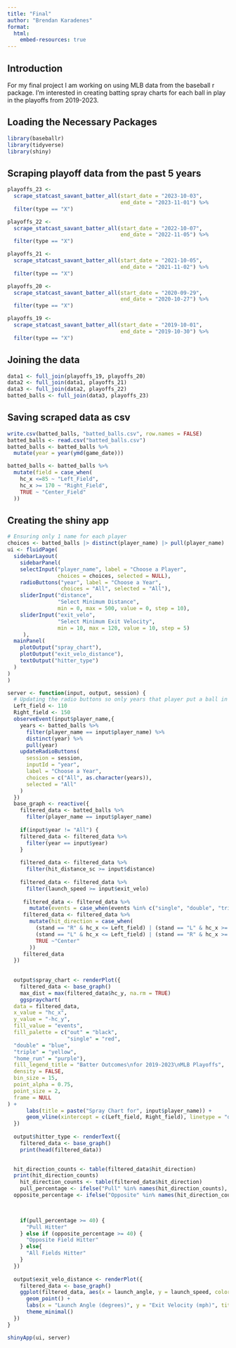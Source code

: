 ```yaml
---
title: "Final"
author: "Brendan Karadenes"
format:
  html:
    embed-resources: true
---
```

## Introduction

For my final project I am working on using MLB data from the baseball r package. I'm interested in creating batting spray charts for each ball in play in the playoffs from 2019-2023.

## Loading the Necessary Packages
```r
library(baseballr)
library(tidyverse)
library(shiny)
```

## Scraping playoff data from the past 5 years
```r
playoffs_23 <- 
  scrape_statcast_savant_batter_all(start_date = "2023-10-03",
                                    end_date = "2023-11-01") %>%
  filter(type == "X")
```

```r
playoffs_22 <- 
  scrape_statcast_savant_batter_all(start_date = "2022-10-07",
                                    end_date = "2022-11-05") %>%
  filter(type == "X")
```

```r
playoffs_21 <- 
  scrape_statcast_savant_batter_all(start_date = "2021-10-05",
                                    end_date = "2021-11-02") %>%
  filter(type == "X")
```


```r
playoffs_20 <- 
  scrape_statcast_savant_batter_all(start_date = "2020-09-29",
                                    end_date = "2020-10-27") %>%
  filter(type == "X")
```

```r
playoffs_19 <- 
  scrape_statcast_savant_batter_all(start_date = "2019-10-01",
                                    end_date = "2019-10-30") %>%
  filter(type == "X")
```

## Joining the data
```r
data1 <- full_join(playoffs_19, playoffs_20)
data2 <- full_join(data1, playoffs_21)
data3 <- full_join(data2, playoffs_22)
batted_balls <- full_join(data3, playoffs_23)
```

## Saving scraped data as csv 
```r
write.csv(batted_balls, "batted_balls.csv", row.names = FALSE)
batted_balls <- read.csv("batted_balls.csv")
batted_balls <- batted_balls %>%
  mutate(year = year(ymd(game_date)))
```


```r
batted_balls <- batted_balls %>%
  mutate(field = case_when(
    hc_x <=85 ~ "Left_Field",
    hc_x >= 170 ~ "Right_Field",
    TRUE ~ "Center_Field"
  ))
```



## Creating the shiny app
```r
# Ensuring only 1 name for each player
choices <- batted_balls |> distinct(player_name) |> pull(player_name)
ui <- fluidPage(
  sidebarLayout(
    sidebarPanel(
    selectInput("player_name", label = "Choose a Player",
                choices = choices, selected = NULL),
    radioButtons("year", label = "Choose a Year",
                 choices = "All", selected = "All"),
    sliderInput("distance",
                "Select Minimum Distance",
                min = 0, max = 500, value = 0, step = 10),
    sliderInput("exit_velo",
                "Select Minimum Exit Velocity",
                min = 10, max = 120, value = 10, step = 5)
     ),
  mainPanel(
    plotOutput("spray_chart"),
    plotOutput("exit_velo_distance"),
    textOutput("hitter_type")
  )
)
)

server <- function(input, output, session) {
  # Updating the radio buttons so only years that player put a ball in play show up
  Left_field <- 110
  Right_field <- 150
  observeEvent(input$player_name,{
    years <- batted_balls %>%
      filter(player_name == input$player_name) %>%
      distinct(year) %>%
      pull(year)
    updateRadioButtons(
      session = session,
      inputId = "year",
      label = "Choose a Year",
      choices = c("All", as.character(years)),
      selected = "All"
    )
  })
  base_graph <- reactive({
    filtered_data <- batted_balls %>%
      filter(player_name == input$player_name) 
    
    if(input$year != "All") {
    filtered_data <- filtered_data %>%
      filter(year == input$year)
    }
    
    filtered_data <- filtered_data %>%
      filter(hit_distance_sc >= input$distance)
    
    filtered_data <- filtered_data %>%
      filter(launch_speed >= input$exit_velo)
    
     filtered_data <- filtered_data %>%
       mutate(events = case_when(events %in% c("single", "double", "triple", "home_run") ~ events, TRUE ~ "out")) 
     filtered_data <- filtered_data %>%
       mutate(hit_direction = case_when(
         (stand == "R" & hc_x <= Left_field) | (stand == "L" & hc_x >= Right_field) ~ "Pull",
         (stand == "L" & hc_x <= Left_field) | (stand == "R" & hc_x >= Right_field) ~ "Opposite",
         TRUE ~"Center"
       ))
     filtered_data
  })
  
  
  output$spray_chart <- renderPlot({
    filtered_data <- base_graph()
    max_dist = max(filtered_data$hc_y, na.rm = TRUE)
    ggspraychart(
  data = filtered_data,
  x_value = "hc_x",
  y_value = "-hc_y",
  fill_value = "events",
  fill_palette = c("out" = "black",
                   "single" = "red",    
  "double" = "blue",   
  "triple" = "yellow",  
  "home_run" = "purple"),
  fill_legend_title = "Batter Outcomes\nfor 2019-2023\nMLB Playoffs",
  density = FALSE,
  bin_size = 15,
  point_alpha = 0.75,
  point_size = 2,
  frame = NULL
) +
      labs(title = paste("Spray Chart for", input$player_name)) +
      geom_vline(xintercept = c(Left_field, Right_field), linetype = "dashed", color = "grey") 
  })
  
  output$hitter_type <- renderText({
    filtered_data <- base_graph()
    print(head(filtered_data))
  

  hit_direction_counts <- table(filtered_data$hit_direction)
  print(hit_direction_counts)
    hit_direction_counts <- table(filtered_data$hit_direction)
    pull_percentage <- ifelse("Pull" %in% names(hit_direction_counts), hit_direction_counts["Pull"] / sum(hit_direction_counts) * 100, 0)
  opposite_percentage <- ifelse("Opposite" %in% names(hit_direction_counts), hit_direction_counts["Opposite"] / sum(hit_direction_counts) * 100, 0)


 
    if(pull_percentage >= 40) {
      "Pull Hitter"
    } else if (opposite_percentage >= 40) {
      "Opposite Field Hitter"
    } else{
      "All Fields Hitter"
    }
  })
  
  output$exit_velo_distance <- renderPlot({
    filtered_data <- base_graph()
    ggplot(filtered_data, aes(x = launch_angle, y = launch_speed, color = events)) +
      geom_point() +
      labs(x = "Launch Angle (degrees)", y = "Exit Velocity (mph)", title = paste("Launch Angle vs Exit Velocity for", input$player_name)) +
      theme_minimal()
  })
}

shinyApp(ui, server)
```


